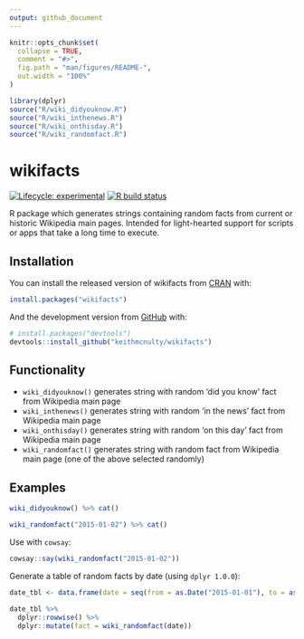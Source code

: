 ```yaml
---
output: github_document
---
```


<!-- README.md is generated from README.Rmd. Please edit that file -->

```r
knitr::opts_chunk$set(
  collapse = TRUE,
  comment = "#>",
  fig.path = "man/figures/README-",
  out.width = "100%"
)
```

```r
library(dplyr)
source("R/wiki_didyouknow.R")
source("R/wiki_inthenews.R")
source("R/wiki_onthisday.R")
source("R/wiki_randomfact.R")
```

# wikifacts

<!-- badges: start -->
[![Lifecycle: experimental](https://img.shields.io/badge/lifecycle-experimental-orange.svg)](https://www.tidyverse.org/lifecycle/#experimental)
[![R build status](https://github.com/keithmcnulty/wikifacts/workflows/R-CMD-check/badge.svg)](https://github.com/keithmcnulty/wikifacts/actions)
<!-- badges: end -->

R package which generates strings containing random facts from current or historic Wikipedia main pages.  Intended for light-hearted support for scripts or apps that take a long time to execute.

## Installation

You can install the released version of wikifacts from [CRAN](https://CRAN.R-project.org) with:

``` r
install.packages("wikifacts")
```

And the development version from [GitHub](https://github.com/) with:

``` r
# install.packages("devtools")
devtools::install_github("keithmcnulty/wikifacts")
```

## Functionality

- `wiki_didyouknow()` generates string with random 'did you know' fact from Wikipedia main page
- `wiki_inthenews()` generates string with random 'in the news' fact from Wikipedia main page
- `wiki_onthisday()` generates string with random 'on this day' fact from Wikipedia main page
- `wiki_randomfact()` generates string with random fact from Wikipedia main page (one of the above selected randomly)

## Examples

``` r
wiki_didyouknow() %>% cat()
```

``` r
wiki_randomfact("2015-01-02") %>% cat()
```

Use with `cowsay`: 

``` r
cowsay::say(wiki_randomfact("2015-01-02"))
```

Generate a table of random facts by date (using `dplyr 1.0.0`):

``` r
date_tbl <- data.frame(date = seq(from = as.Date("2015-01-01"), to = as.Date("2015-01-14"), by = "days"))

date_tbl %>% 
  dplyr::rowwise() %>% 
  dplyr::mutate(fact = wiki_randomfact(date))
```
